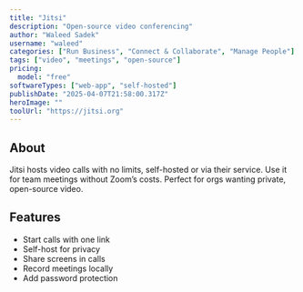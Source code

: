 ---
title: "Jitsi"
description: "Open-source video conferencing"
author: "Waleed Sadek"
username: "waleed"
categories: ["Run Business", "Connect & Collaborate", "Manage People"]
tags: ["video", "meetings", "open-source"]
pricing:
  model: "free"
softwareTypes: ["web-app", "self-hosted"]
publishDate: "2025-04-07T21:58:00.317Z"
heroImage: ""
toolUrl: "https://jitsi.org"
---
## About
Jitsi hosts video calls with no limits, self-hosted or via their service. Use it for team meetings without Zoom’s costs. Perfect for orgs wanting private, open-source video.

## Features
- Start calls with one link
- Self-host for privacy
- Share screens in calls
- Record meetings locally
- Add password protection